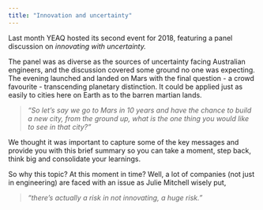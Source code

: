 ```yaml
---
title: "Innovation and uncertainty"
---
```


Last month YEAQ hosted its second event for 2018, featuring a panel discussion on _innovating with uncertainty._ 

The panel was as diverse as the sources of uncertainty facing Australian engineers, and the discussion covered some ground no one was expecting. The evening launched and landed on Mars with the final question - a crowd favourite - transcending planetary distinction. It could be applied just as easily to cities here on Earth as to the barren martian lands.

> _"So let’s say we go to Mars in 10 years and have the chance to build a new city, from the ground up, what is the _one_ thing you would like to see in that city?"_

We thought it was important to capture some of the key messages and provide you with this brief summary so you can take a moment, step back, think big and consolidate your learnings.\

So why this topic? At this moment in time? Well, a lot of companies (not just in engineering) are faced with an issue as Julie Mitchell wisely put,

> _"there's actually a risk in not innovating, a huge risk."_

